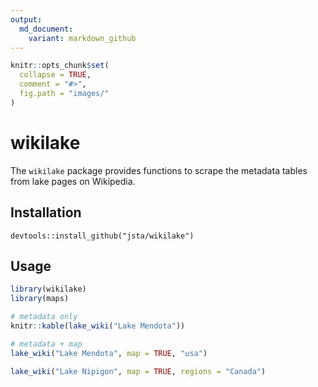 ```yaml
---
output:
  md_document:
    variant: markdown_github
---
```


<!-- README.md is generated from README.Rmd. Please edit that file -->

```r
knitr::opts_chunk$set(
  collapse = TRUE,
  comment = "#>",
  fig.path = "images/"
)
```

# wikilake

The `wikilake` package provides functions to scrape the metadata tables from lake pages on Wikipedia.

## Installation

`devtools::install_github("jsta/wikilake")`

## Usage

```r
library(wikilake)
library(maps)
```

```r
# metadata only
knitr::kable(lake_wiki("Lake Mendota"))
```

```r
# metadata + map
lake_wiki("Lake Mendota", map = TRUE, "usa")
```

```r
lake_wiki("Lake Nipigon", map = TRUE, regions = "Canada")
```


